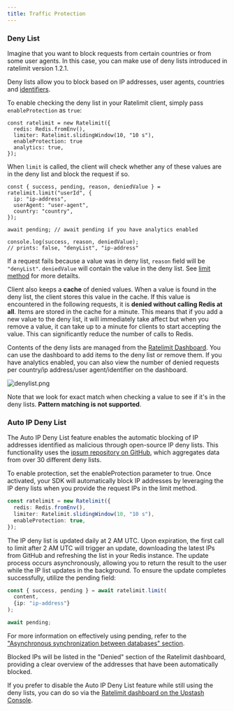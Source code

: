```yaml
---
title: Traffic Protection
---
```


### Deny List

Imagine that you want to block requests from certain countries or from some
user agents. In this case, you can make use of deny lists introduced in
ratelimit version 1.2.1.

Deny lists allow you to block based on IP addresses, user agents, countries
and [identifiers](https://upstash.com/docs/redis/sdks/ratelimit-ts/methods#limit).

To enable checking the deny list in your Ratelimit client, simply pass
`enableProtection` as `true`:

```tsx
const ratelimit = new Ratelimit({
  redis: Redis.fromEnv(),
  limiter: Ratelimit.slidingWindow(10, "10 s"),
  enableProtection: true
  analytics: true,
});
```

When `limit` is called, the client will check whether any of these values
are in the deny list and block the request if so.

```tsx
const { success, pending, reason, deniedValue } = ratelimit.limit("userId", {
  ip: "ip-address",
  userAgent: "user-agent",
  country: "country",
});

await pending; // await pending if you have analytics enabled

console.log(success, reason, deniedValue);
// prints: false, "denyList", "ip-address"
```

If a request fails because a value was in deny list, `reason` field will
be `"denyList"`. `deniedValue` will contain the value in the deny list.
See [limit method](https://upstash.com/docs/redis/sdks/ratelimit-ts/methods#limit)
for more detailts.

Client also keeps a **cache** of denied values. When a value is found
in the deny list, the client stores this value in the cache. If this value
is encountered in the following requests, it is **denied without calling
Redis at all**. Items are stored in the cache for a minute. This means that if
you add a new value to the deny list, it will immediately take affect but when you
remove a value, it can take up to a minute for clients to start
accepting the value. This can significantly reduce the number of calls to Redis.

Contents of the deny lists are managed from the [Ratelimit Dashboard](https://upstash.com/docs/redis/sdks/ratelimit-ts/features#dashboard).
You can use the dashboard to add items to the deny list or remove them.
If you have analytics enabled, you can also view the number of denied
requests per country/ip address/user agent/identifier on the dashboard.

![denylist.png](/img/ratelimit/denylist.png)

Note that we look for exact match when checking a value to see if it's in
the deny lists. **Pattern matching is not supported**.

### Auto IP Deny List

The Auto IP Deny List feature enables the automatic blocking of IP addresses
identified as malicious through open-source IP deny lists. This functionality
uses the [ipsum repository on GitHub](https://github.com/stamparm/ipsum),
which aggregates data from over 30 different deny lists.

To enable protection, set the enableProtection parameter to true. Once activated,
your SDK will automatically block IP addresses by leveraging the IP deny lists
when you provide the request IPs in the limit method.

```ts
const ratelimit = new Ratelimit({
  redis: Redis.fromEnv(),
  limiter: Ratelimit.slidingWindow(10, "10 s"),
  enableProtection: true,
});
```

The IP deny list is updated daily at 2 AM UTC. Upon expiration, the
first call to limit after 2 AM UTC will trigger an update, downloading
the latest IPs from GitHub and refreshing the list in your Redis
instance. The update process occurs asynchronously, allowing you to
return the result to the user while the IP list updates in the
background. To ensure the update completes successfully, utilize the
pending field:

```ts
const { success, pending } = await ratelimit.limit(
  content,
  {ip: "ip-address"}
);

await pending;
```

For more information on effectively using pending, refer to the
["Asynchronous synchronization between databases" section](https://upstash.com/docs/redis/sdks/ratelimit-ts/features#asynchronous-synchronization-between-databases).

Blocked IPs will be listed in the "Denied" section of the Ratelimit
dashboard, providing a clear overview of the addresses that have
been automatically blocked.

If you prefer to disable the Auto IP Deny List feature while still
using the deny lists, you can do so via the [Ratelimit dashboard on
the Upstash Console](https://console.upstash.com/ratelimit).

